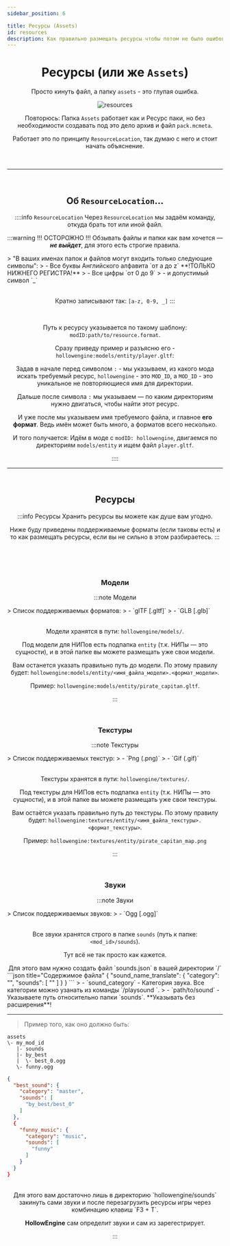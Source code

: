 ```yaml
---
sidebar_position: 6

title: Ресурсы (Assets)
id: resources
description: Как правильно размещать ресурсы чтобы потом не было ошибок
---
```



<div align="center">

# Ресурсы (или же `Assets`)

Просто кинуть файл, а папку `assets` - это глупая ошибка.

<link rel="preload" as="image" href="@site/static/img/doc/titles/Assets0.webp" />
<div className="show" id="mask">

![resources](@site/static/img/doc/titles/Assets0.webp)

</div>

Повторюсь: Папка `Assets` работает как и Ресурс паки, но без необходимости создавать под это дело архив и файл `pack.mcmeta`.

Работает это по принципу `ResourceLocation`, так думаю с него и стоит начать объяснение.

<br />

---

<br />

## Об `ResourceLocation`...

::::info `ResourceLocation`
Через `ResourceLocation` мы задаём команду, откуда брать тот или иной файл.

:::warning !!! ОСТОРОЖНО !!!
Обзывать файлы и папки как вам хочется — ***не выйдет***, для этого есть строгие правила.
<div align="left">
> "В ваших именах папок и файлов могут входить только следующие символы":
> - Все буквы Английского алфавита `от a до z` **!ТОЛЬКО НИЖНЕГО РЕГИСТРА!**
> - Все цифры `от 0 до 9`
> - и допустимый символ `_`
</div>

<br />

Кратно записывают так: `[a-z, 0-9, _]`
:::

<br />

<ToggleText buttonText="Как работает 'ResourceLocation'">

Путь к ресурсу указывается по такому шаблону: `modID:path/to/resource.format`.

Сразу приведу пример и разъясню его - `hollowengine:models/entity/player.gltf`:

Задав в начале перед символом `:` - мы указываем, из какого мода искать требуемый ресурс, `hollowengine` - это `MOD_ID`, а `MOD_ID` - это уникальное не повторяющиеся имя для директории.

Дальше после символа `:` мы указываем — по каким директориям нужно двигаться, чтобы найти этот ресурс.

И уже после мы указываем имя требуемого файла, и главное **его формат**. Ведь имён может быть много, а форматов всего несколько.

И того получается: Идём в моде с `modID: hollowengine`, двигаемся по директориям `models/entity` и ищем файл `player.gltf`.

</ToggleText>
::::

<br />

---

<br />

## Ресурсы

:::info Ресурсы
Хранить ресурсы вы можете как душе вам угодно.

Ниже буду приведены поддерживаемые форматы (если таковы есть) и то как размещать ресурсы,
если вы не сильно в этом разбираетесь.
:::

<br />
<br />
<br />

### Модели

:::note Модели
<div align="left">
> Список поддерживаемых форматов:
> - `glTF [.gltf]`
> - `GLB [.glb]`
</div>

<br />

<ToggleText buttonText="Я не понимаю где размещать модели">

Модели хранятся в пути: `hollowengine/models/`.

Под модели для НИПов есть подпапка `entity` (т.к. НИПы — это сущности), и в этой папке вы можете размещать уже свои модели.

Вам останется указать правильно путь до модели. По этому правилу будет: `hollowengine:models/entity/<имя_файла_модели>.<формат_модели>`.

Пример: `hollowengine:models/entity/pirate_capitan.gltf`.

</ToggleText>

:::

<br />

### Текстуры

:::note Текстуры
<div align="left">
> Список поддерживаемых текстур:
> - `Png (.png)`
> - `Gif (.gif)`
</div>

<br />

<ToggleText buttonText="Я не понимаю где размещать текстуры">

Текстуры хранятся в пути: `hollowengine/textures/`.

Под текстуры для НИПов есть подпапка `entity` (т.к. НИПы — это сущности), и в этой папке вы можете размещать уже свои текстуры.

Вам остаётся указать правильно путь до текстуры. По этому правилу будет: `hollowengine:textures/entity/<имя_файла_текстуры>.<формат_текстуры>`.

Пример: `hollowengine:textures/entity/pirate_capitan_map.png`

</ToggleText>

:::

<br />

### Звуки

:::note Звуки
<div align="left">
> Список поддерживаемых звуков:
> - `Ogg [.ogg]`
</div>

<br />

Все звуки хранятся строго в папке `sounds` (путь к папке: `<mod_id>/sounds`).

Тут всё не так просто как кажется.

<ToggleText buttonText="Ручная регистрация">
Для этого вам нужно создать файл `sounds.json` в вашей директории `<mod_id>/`
<div align="left">
```json title="Содержимое файла"
{
  "sound_name_translate": {
    "category": "<sound_category>",
    "sounds": [
      "<path/to/sound>"
    ]
  }
}
```
> - `sound_category` - Категория звука. Все категории можно узанать из команды `/playsound <sound> <sound_category>`.
> - `path/to/sound` - Указываете путь относительно папки `sounds`. **Указывать без расширения**!

---

> Пример того, как оно должно быть:
```directory title="Директории с файлами"
assets
\- my_mod_id
   |- sounds
   |- by_best
   |  \- best_0.ogg
   \- funny.ogg
```
```json title="В файле 'sounds.json'"
{
  "best_sound": {
    "category": "master",
    "sounds": [
      "by_best/best_0"
    ]
  },
  {
    "funny_music": {
      "category": "music",
      "sounds": [
        "funny"
      ]
    }
  }
}
```

</div>
</ToggleText>

<br />

<ToggleText buttonText="Автоматическая регистрация">
Для этого вам достаточно лишь в директорию `hollowengine/sounds` закинуть сами звуки и
после перезагрузить ресурсы игры через комбинацию клавиш `F3 + T`.

**HollowEngine** сам определит звуки и сам из зарегестрирует.
</ToggleText>

:::
</div>